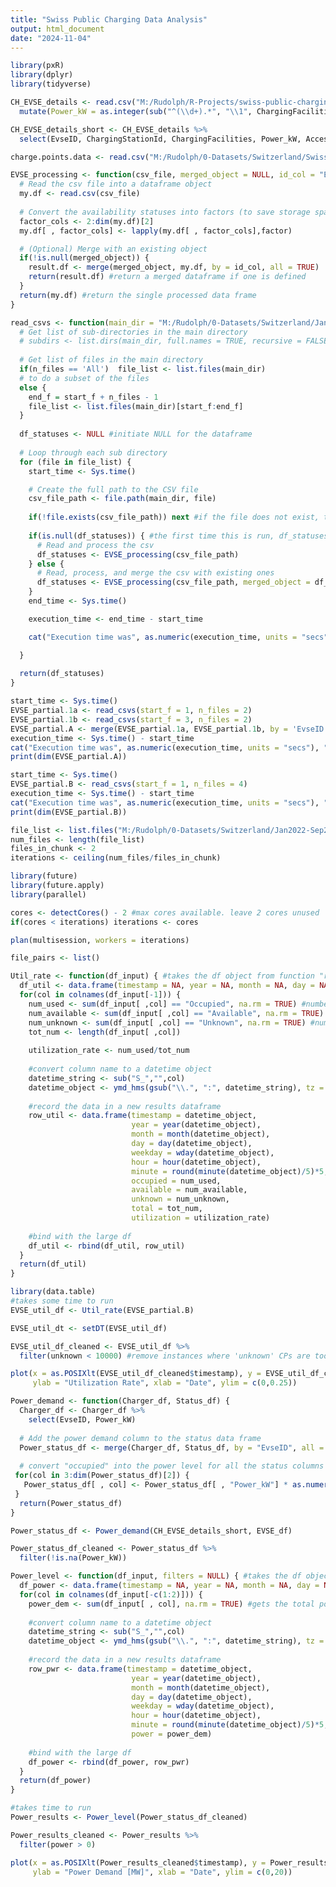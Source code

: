 ```yaml
---
title: "Swiss Public Charging Data Analysis"
output: html_document
date: "2024-11-04"
---
```


```r
library(pxR)
library(dplyr)
library(tidyverse)

```


```r
CH_EVSE_details <- read.csv("M:/Rudolph/R-Projects/swiss-public-charging/data/EVSE_details_2024-10-04h.csv") %>%
  mutate(Power_kW = as.integer(sub("^(\\d+).*", "\\1", ChargingFacilities)))

CH_EVSE_details_short <- CH_EVSE_details %>%
  select(EvseID, ChargingStationId, ChargingFacilities, Power_kW, Accessibility, City, GeoCoordinates)

```


```r
charge.points.data <- read.csv("M:/Rudolph/0-Datasets/Switzerland/Swiss-chargers.csv")
```


```r

EVSE_processing <- function(csv_file, merged_object = NULL, id_col = "EvseID") { #file path as a string input
  # Read the csv file into a dataframe object
  my.df <- read.csv(csv_file)
  
  # Convert the availability statuses into factors (to save storage space)
  factor_cols <- 2:dim(my.df)[2]
  my.df[ , factor_cols] <- lapply(my.df[ , factor_cols],factor)

  # (Optional) Merge with an existing object
  if(!is.null(merged_object)) {
    result.df <- merge(merged_object, my.df, by = id_col, all = TRUE)
    return(result.df) #return a merged dataframe if one is defined
  }
  return(my.df) #return the single processed data frame
}

```

```r
read_csvs <- function(main_dir = "M:/Rudolph/0-Datasets/Switzerland/Jan2022-Sep2024_charging-data/Processed-data", start_f = 1, n_files = 'All') {
  # Get list of sub-directories in the main directory
  # subdirs <- list.dirs(main_dir, full.names = TRUE, recursive = FALSE)
  
  # Get list of files in the main directory
  if(n_files == 'All')  file_list <- list.files(main_dir)
  # to do a subset of the files
  else {
    end_f = start_f + n_files - 1
    file_list <- list.files(main_dir)[start_f:end_f]
  }
  
  df_statuses <- NULL #initiate NULL for the dataframe
  
  # Loop through each sub directory
  for (file in file_list) {
    start_time <- Sys.time()

    # Create the full path to the CSV file
    csv_file_path <- file.path(main_dir, file)
    
    if(!file.exists(csv_file_path)) next #if the file does not exist, then go to the next one.
    
    if(is.null(df_statuses)) { #the first time this is run, df_statuses will be NULL
      # Read and process the csv
      df_statuses <- EVSE_processing(csv_file_path)
    } else {
      # Read, process, and merge the csv with existing ones
      df_statuses <- EVSE_processing(csv_file_path, merged_object = df_statuses)
    }
    end_time <- Sys.time()

    execution_time <- end_time - start_time

    cat("Execution time was", as.numeric(execution_time, units = "secs"), "s for this iteration.\n")

  }
  
  return(df_statuses)
}

```

```r
start_time <- Sys.time()
EVSE_partial.1a <- read_csvs(start_f = 1, n_files = 2)
EVSE_partial.1b <- read_csvs(start_f = 3, n_files = 2)
EVSE_partial.A <- merge(EVSE_partial.1a, EVSE_partial.1b, by = 'EvseID', all = TRUE)
execution_time <- Sys.time() - start_time
cat("Execution time was", as.numeric(execution_time, units = "secs"), "s for 4 files.\n")
print(dim(EVSE_partial.A))
```
```r
start_time <- Sys.time()
EVSE_partial.B <- read_csvs(start_f = 1, n_files = 4)
execution_time <- Sys.time() - start_time
cat("Execution time was", as.numeric(execution_time, units = "secs"), "s for 4 files.\n")
print(dim(EVSE_partial.B))
```
```r
file_list <- list.files("M:/Rudolph/0-Datasets/Switzerland/Jan2022-Sep2024_charging-data/Processed-data")
num_files <- length(file_list)
files_in_chunk <- 2
iterations <- ceiling(num_files/files_in_chunk)

```

```r
library(future)
library(future.apply)
library(parallel)

cores <- detectCores() - 2 #max cores available. leave 2 cores unused
if(cores < iterations) iterations <- cores

plan(multisession, workers = iterations)

file_pairs <- list()

```

```r

Util_rate <- function(df_input) { #takes the df object from function "read_csvs()" as the input
  df_util <- data.frame(timestamp = NA, year = NA, month = NA, day = NA, weekday = NA, hour = NA, minute = NA, occupied = NA, available = NA, unknown = NA, total = NA, utilization = NA)
  for(col in colnames(df_input[-1])) {
    num_used <- sum(df_input[ ,col] == "Occupied", na.rm = TRUE) #number of occupied CPs
    num_available <- sum(df_input[ ,col] == "Available", na.rm = TRUE) #number of available CPs
    num_unknown <- sum(df_input[ ,col] == "Unknown", na.rm = TRUE) #number of unknown CPs
    tot_num <- length(df_input[ ,col])
    
    utilization_rate <- num_used/tot_num
    
    #convert column name to a datetime object
    datetime_string <- sub("S_","",col)
    datetime_object <- ymd_hms(gsub("\\.", ":", datetime_string), tz = "Europe/Zurich")
    
    #record the data in a new results dataframe
    row_util <- data.frame(timestamp = datetime_object,
                           year = year(datetime_object), 
                           month = month(datetime_object),
                           day = day(datetime_object),
                           weekday = wday(datetime_object),
                           hour = hour(datetime_object),
                           minute = round(minute(datetime_object)/5)*5,
                           occupied = num_used, 
                           available = num_available, 
                           unknown = num_unknown, 
                           total = tot_num, 
                           utilization = utilization_rate)
    
    #bind with the large df
    df_util <- rbind(df_util, row_util)
  }
  return(df_util)
}

```

```r
library(data.table)
#takes some time to run
EVSE_util_df <- Util_rate(EVSE_partial.B)

EVSE_util_dt <- setDT(EVSE_util_df)

```


```r
EVSE_util_df_cleaned <- EVSE_util_df %>%
  filter(unknown < 10000) #remove instances where 'unknown' CPs are too high, this is likely a data collection error

```

```r
plot(x = as.POSIXlt(EVSE_util_df_cleaned$timestamp), y = EVSE_util_df_cleaned$utilization, pch = 19,
     ylab = "Utilization Rate", xlab = "Date", ylim = c(0,0.25))

```

```r

Power_demand <- function(Charger_df, Status_df) {
  Charger_df <- Charger_df %>%
    select(EvseID, Power_kW)
  
  # Add the power demand column to the status data frame
  Power_status_df <- merge(Charger_df, Status_df, by = "EvseID", all = TRUE)
  
  # convert "occupied" into the power level for all the status columns
 for(col in 3:dim(Power_status_df)[2]) {
   Power_status_df[ , col] <- Power_status_df[ , "Power_kW"] * as.numeric(Power_status_df[ , col] == "Occupied")
 }
  return(Power_status_df) 
}

```

```r
Power_status_df <- Power_demand(CH_EVSE_details_short, EVSE_df)
```
```r
Power_status_df_cleaned <- Power_status_df %>%
  filter(!is.na(Power_kW))
```


```r
Power_level <- function(df_input, filters = NULL) { #takes the df object from function "Power_demand()" as the input
  df_power <- data.frame(timestamp = NA, year = NA, month = NA, day = NA, weekday = NA, hour = NA, minute = NA, power = NA)
  for(col in colnames(df_input[-c(1:2)])) {
    power_dem <- sum(df_input[ , col], na.rm = TRUE) #gets the total power level
    
    #convert column name to a datetime object
    datetime_string <- sub("S_","",col)
    datetime_object <- ymd_hms(gsub("\\.", ":", datetime_string), tz = "Europe/Zurich")
    
    #record the data in a new results dataframe
    row_pwr <- data.frame(timestamp = datetime_object,
                           year = year(datetime_object), 
                           month = month(datetime_object),
                           day = day(datetime_object),
                           weekday = wday(datetime_object),
                           hour = hour(datetime_object),
                           minute = round(minute(datetime_object)/5)*5,
                           power = power_dem)
    
    #bind with the large df
    df_power <- rbind(df_power, row_pwr)
  }
  return(df_power)
}

```

```r
#takes time to run
Power_results <- Power_level(Power_status_df_cleaned)
```
```r
Power_results_cleaned <- Power_results %>%
  filter(power > 0)

```


```r
plot(x = as.POSIXlt(Power_results_cleaned$timestamp), y = Power_results_cleaned$power/1000, pch = 19,
     ylab = "Power Demand [MW]", xlab = "Date", ylim = c(0,20))
```

